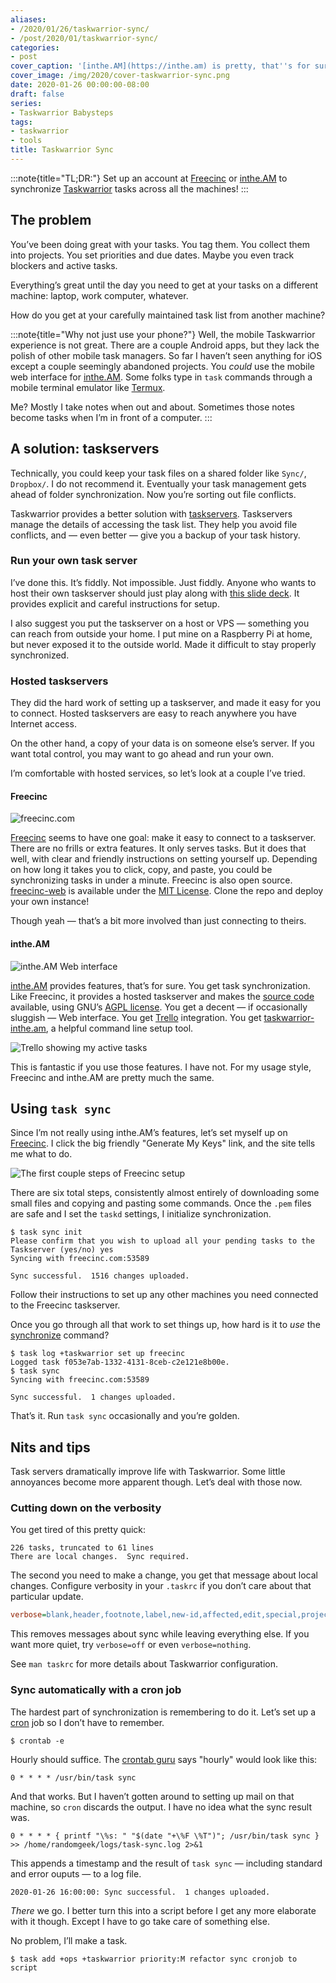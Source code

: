 ```yaml
---
aliases:
- /2020/01/26/taskwarrior-sync/
- /post/2020/01/taskwarrior-sync/
categories:
- post
cover_caption: '[inthe.AM](https://inthe.am) is pretty, that''s for sure.'
cover_image: /img/2020/cover-taskwarrior-sync.png
date: 2020-01-26 00:00:00-08:00
draft: false
series:
- Taskwarrior Babysteps
tags:
- taskwarrior
- tools
title: Taskwarrior Sync
---
```


:::note{title="TL;DR:"}
Set up an account at [Freecinc](https://freecinc.com) or
[inthe.AM](https://inthe.am) to synchronize
[Taskwarrior](https://taskwarrior.org) tasks across all the machines\!
:::

## The problem

You’ve been doing great with your tasks. You tag them. You collect them
into projects. You set priorities and due dates. Maybe you even track
blockers and active tasks.

Everything’s great until the day you need to get at your tasks on a
different machine: laptop, work computer, whatever.

How do you get at your carefully maintained task list from another
machine?

:::note{title="Why not just use your phone?"}
Well, the mobile Taskwarrior experience is not great. There are a couple
Android apps, but they lack the polish of other mobile task managers. So
far I haven’t seen anything for iOS except a couple seemingly abandoned
projects. You *could* use the mobile web interface for
[inthe.AM](https://inthe.am). Some folks type in `task` commands through
a mobile terminal emulator like [Termux](https://termux.com/).

Me? Mostly I take notes when out and about. Sometimes those notes become
tasks when I’m in front of a computer.
:::

## A solution: taskservers

Technically, you could keep your task files on a shared folder like
`Sync/`, `Dropbox/`. I do not recommend it. Eventually your task
management gets ahead of folder synchronization. Now you’re sorting out
file conflicts.

Taskwarrior provides a better solution with
[taskservers](https://taskwarrior.org/docs/taskserver/why.html).
Taskservers manage the details of accessing the task list. They help you
avoid file conflicts, and — even better — give you a backup of your task
history.

### Run your own task server

I’ve done this. It’s fiddly. Not impossible. Just fiddly. Anyone who
wants to host their own taskserver should just play along with [this
slide
deck](https://gitpitch.com/GothenburgBitFactory/taskserver-setup#/). It
provides explicit and careful instructions for setup.

I also suggest you put the taskserver on a host or VPS — something you
can reach from outside your home. I put mine on a Raspberry Pi at home,
but never exposed it to the outside world. Made it difficult to stay
properly synchronized.

### Hosted taskservers

They did the hard work of setting up a taskserver, and made it easy for
you to connect. Hosted taskservers are easy to reach anywhere you have
Internet access.

On the other hand, a copy of your data is on someone else’s server. If
you want total control, you may want to go ahead and run your own.

I’m comfortable with hosted services, so let’s look at a couple I’ve
tried.

#### Freecinc

![freecinc.com](@img/2020/freecinc.png)

[Freecinc](https://freecinc.com) seems to have one goal: make it easy to
connect to a taskserver. There are no frills or extra features. It only
serves tasks. But it does that well, with clear and friendly
instructions on setting yourself up. Depending on how long it takes you
to click, copy, and paste, you could be synchronizing tasks in under a
minute. Freecinc is also open source.
[freecinc-web](https://github.com/freecinc/freecinc-web) is available
under the [MIT
License](https://github.com/freecinc/freecinc-web/blob/master/LICENSE).
Clone the repo and deploy your own instance\!

Though yeah — that’s a bit more involved than just connecting to theirs.

#### inthe.AM

![inthe.AM Web interface](@img/2020/inthe-am.png)

[inthe.AM](https://inthe.am) provides features, that’s for sure. You get
task synchronization. Like Freecinc, it provides a hosted taskserver and
makes the [source code](https://github.com/coddingtonbear/inthe.am)
available, using GNU’s [AGPL
license](https://github.com/coddingtonbear/inthe.am/blob/development/LICENSE).
You get a decent — if occasionally sluggish — Web interface. You get
[Trello](https://trello.com/) integration. You get
[taskwarrior-inthe.am](https://github.com/coddingtonbear/taskwarrior-inthe.am),
a helpful command line setup tool.

![Trello showing my active tasks](@img/2020/inthe-am-trello.png)

This is fantastic if you use those features. I have not. For my usage
style, Freecinc and inthe.AM are pretty much the same.

## Using `task sync`

Since I’m not really using inthe.AM’s features, let’s set myself up on
[Freecinc](https://freecinc.com). I click the big friendly "Generate My
Keys" link, and the site tells me what to do.

![The first couple steps of Freecinc setup](@img/2020/freecinc-setup.png)

There are six total steps, consistently almost entirely of downloading
some small files and copying and pasting some commands. Once the `.pem`
files are safe and I set the `taskd` settings, I initialize
synchronization.

```
$ task sync init
Please confirm that you wish to upload all your pending tasks to the Taskserver (yes/no) yes
Syncing with freecinc.com:53589

Sync successful.  1516 changes uploaded.
```

Follow their instructions to set up any other machines you need
connected to the Freecinc taskserver.

Once you go through all that work to set things up, how hard is it to
*use* the
[synchronize](https://taskwarrior.org/docs/commands/synchronize.html)
command?

```
$ task log +taskwarrior set up freecinc
Logged task f053e7ab-1332-4131-8ceb-c2e121e8b00e.
$ task sync
Syncing with freecinc.com:53589

Sync successful.  1 changes uploaded.
```

That’s it. Run `task sync` occasionally and you’re golden.

## Nits and tips

Task servers dramatically improve life with Taskwarrior. Some little
annoyances become more apparent though. Let’s deal with those now.

### Cutting down on the verbosity

You get tired of this pretty quick:

```
226 tasks, truncated to 61 lines
There are local changes.  Sync required.
```

The second you need to make a change, you get that message about local
changes. Configure verbosity in your `.taskrc` if you don’t care about
that particular update.

```ini
verbose=blank,header,footnote,label,new-id,affected,edit,special,project,filter,unwait
```

This removes messages about sync while leaving everything else. If you
want more quiet, try `verbose=off` or even `verbose=nothing`.

See `man taskrc` for more details about Taskwarrior configuration.

### Sync automatically with a cron job

The hardest part of synchronization is remembering to do it. Let’s set
up a [cron](https://opensource.com/article/17/11/how-use-cron-linux) job
so I don’t have to remember.

```
$ crontab -e
```

Hourly should suffice. The
[crontab guru](https://crontab.guru/#0_*****_*) says "hourly"
would look like this:

```
0 * * * * /usr/bin/task sync
```

And that works. But I haven’t gotten around to setting up mail on that
machine, so `cron` discards the output. I have no idea what the sync
result was.

```
0 * * * * { printf "\%s: " "$(date "+\%F \%T")"; /usr/bin/task sync } >> /home/randomgeek/logs/task-sync.log 2>&1
```

This appends a timestamp and the result of `task sync` — including
standard and error ouputs — to a log file.

```
2020-01-26 16:00:00: Sync successful.  1 changes uploaded.
```

*There* we go. I better turn this into a script before I get any more
elaborate with it though. Except I have to go take care of something
else.

No problem, I’ll make a task.

```
$ task add +ops +taskwarrior priority:M refactor sync cronjob to script
```
